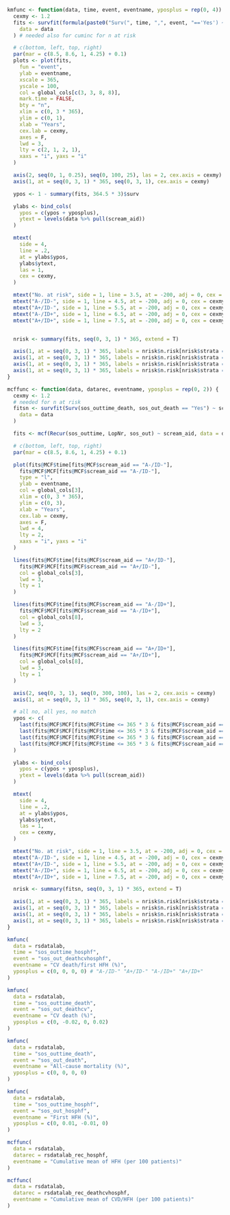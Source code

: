 ```r

kmfunc <- function(data, time, event, eventname, yposplus = rep(0, 4)) {
  cexmy <- 1.2
  fits <- survfit(formula(paste0("Surv(", time, ",", event, "=='Yes') ~ scream_aid")),
    data = data
  ) # needed also for cuminc for n at risk

  # c(bottom, left, top, right)
  par(mar = c(8.5, 8.6, 1, 4.25) + 0.1)
  plots <- plot(fits,
    fun = "event",
    ylab = eventname,
    xscale = 365,
    yscale = 100,
    col = global_cols[c(3, 3, 8, 8)],
    mark.time = FALSE,
    bty = "n",
    xlim = c(0, 3 * 365),
    ylim = c(0, 1),
    xlab = "Years",
    cex.lab = cexmy,
    axes = F,
    lwd = 3,
    lty = c(2, 1, 2, 1),
    xaxs = "i", yaxs = "i"
  )

  axis(2, seq(0, 1, 0.25), seq(0, 100, 25), las = 2, cex.axis = cexmy)
  axis(1, at = seq(0, 3, 1) * 365, seq(0, 3, 1), cex.axis = cexmy)

  ypos <- 1 - summary(fits, 364.5 * 3)$surv

  ylabs <- bind_cols(
    ypos = c(ypos + yposplus),
    ytext = levels(data %>% pull(scream_aid))
  )

  mtext(
    side = 4,
    line = .2,
    at = ylabs$ypos,
    ylabs$ytext,
    las = 1,
    cex = cexmy,
  )

  mtext("No. at risk", side = 1, line = 3.5, at = -200, adj = 0, cex = cexmy, font = 2)
  mtext("A-/ID-", side = 1, line = 4.5, at = -200, adj = 0, cex = cexmy)
  mtext("A+/ID-", side = 1, line = 5.5, at = -200, adj = 0, cex = cexmy)
  mtext("A-/ID+", side = 1, line = 6.5, at = -200, adj = 0, cex = cexmy)
  mtext("A+/ID+", side = 1, line = 7.5, at = -200, adj = 0, cex = cexmy)


  nrisk <- summary(fits, seq(0, 3, 1) * 365, extend = T)

  axis(1, at = seq(0, 3, 1) * 365, labels = nrisk$n.risk[nrisk$strata == "scream_aid=A-/ID-"], line = 3.5, tick = FALSE, cex.axis = cexmy)
  axis(1, at = seq(0, 3, 1) * 365, labels = nrisk$n.risk[nrisk$strata == "scream_aid=A+/ID-"], line = 4.5, tick = FALSE, cex.axis = cexmy)
  axis(1, at = seq(0, 3, 1) * 365, labels = nrisk$n.risk[nrisk$strata == "scream_aid=A-/ID+"], line = 5.5, tick = FALSE, cex.axis = cexmy)
  axis(1, at = seq(0, 3, 1) * 365, labels = nrisk$n.risk[nrisk$strata == "scream_aid=A+/ID+"], line = 6.5, tick = FALSE, cex.axis = cexmy)
}
```

```r

mcffunc <- function(data, datarec, eventname, yposplus = rep(0, 2)) {
  cexmy <- 1.2
  # needed for n at risk
  fitsn <- survfit(Surv(sos_outtime_death, sos_out_death == "Yes") ~ scream_aid,
    data = data
  )

  fits <- mcf(Recur(sos_outtime, LopNr, sos_out) ~ scream_aid, data = datarec)

  # c(bottom, left, top, right)
  par(mar = c(8.5, 8.6, 1, 4.25) + 0.1)

  plot(fits@MCF$time[fits@MCF$scream_aid == "A-/ID-"],
    fits@MCF$MCF[fits@MCF$scream_aid == "A-/ID-"],
    type = "l",
    ylab = eventname,
    col = global_cols[3],
    xlim = c(0, 3 * 365),
    ylim = c(0, 3),
    xlab = "Years",
    cex.lab = cexmy,
    axes = F,
    lwd = 4,
    lty = 2,
    xaxs = "i", yaxs = "i"
  )

  lines(fits@MCF$time[fits@MCF$scream_aid == "A+/ID-"],
    fits@MCF$MCF[fits@MCF$scream_aid == "A+/ID-"],
    col = global_cols[3],
    lwd = 3,
    lty = 1
  )

  lines(fits@MCF$time[fits@MCF$scream_aid == "A-/ID+"],
    fits@MCF$MCF[fits@MCF$scream_aid == "A-/ID+"],
    col = global_cols[8],
    lwd = 3,
    lty = 2
  )

  lines(fits@MCF$time[fits@MCF$scream_aid == "A+/ID+"],
    fits@MCF$MCF[fits@MCF$scream_aid == "A+/ID+"],
    col = global_cols[8],
    lwd = 3,
    lty = 1
  )

  axis(2, seq(0, 3, 1), seq(0, 300, 100), las = 2, cex.axis = cexmy)
  axis(1, at = seq(0, 3, 1) * 365, seq(0, 3, 1), cex.axis = cexmy)

  # all no, all yes, no match
  ypos <- c(
    last(fits@MCF$MCF[fits@MCF$time <= 365 * 3 & fits@MCF$scream_aid == "A-/ID-"]),
    last(fits@MCF$MCF[fits@MCF$time <= 365 * 3 & fits@MCF$scream_aid == "A+/ID-"]),
    last(fits@MCF$MCF[fits@MCF$time <= 365 * 3 & fits@MCF$scream_aid == "A-/ID+"]),
    last(fits@MCF$MCF[fits@MCF$time <= 365 * 3 & fits@MCF$scream_aid == "A+/ID+"])
  )

  ylabs <- bind_cols(
    ypos = c(ypos + yposplus),
    ytext = levels(data %>% pull(scream_aid))
  )

  mtext(
    side = 4,
    line = .2,
    at = ylabs$ypos,
    ylabs$ytext,
    las = 1,
    cex = cexmy,
  )

  mtext("No. at risk", side = 1, line = 3.5, at = -200, adj = 0, cex = cexmy, font = 2)
  mtext("A-/ID-", side = 1, line = 4.5, at = -200, adj = 0, cex = cexmy)
  mtext("A+/ID-", side = 1, line = 5.5, at = -200, adj = 0, cex = cexmy)
  mtext("A-/ID+", side = 1, line = 6.5, at = -200, adj = 0, cex = cexmy)
  mtext("A+/ID+", side = 1, line = 7.5, at = -200, adj = 0, cex = cexmy)

  nrisk <- summary(fitsn, seq(0, 3, 1) * 365, extend = T)

  axis(1, at = seq(0, 3, 1) * 365, labels = nrisk$n.risk[nrisk$strata == "scream_aid=A-/ID-"], line = 3.5, tick = FALSE, cex.axis = cexmy)
  axis(1, at = seq(0, 3, 1) * 365, labels = nrisk$n.risk[nrisk$strata == "scream_aid=A+/ID-"], line = 4.5, tick = FALSE, cex.axis = cexmy)
  axis(1, at = seq(0, 3, 1) * 365, labels = nrisk$n.risk[nrisk$strata == "scream_aid=A-/ID+"], line = 5.5, tick = FALSE, cex.axis = cexmy)
  axis(1, at = seq(0, 3, 1) * 365, labels = nrisk$n.risk[nrisk$strata == "scream_aid=A+/ID+"], line = 6.5, tick = FALSE, cex.axis = cexmy)
}
```

```r
kmfunc(
  data = rsdatalab,
  time = "sos_outtime_hosphf",
  event = "sos_out_deathcvhosphf",
  eventname = "CV death/first HFH (%)",
  yposplus = c(0, 0, 0, 0) # "A-/ID-" "A+/ID-" "A-/ID+" "A+/ID+"
)
```

```r
kmfunc(
  data = rsdatalab,
  time = "sos_outtime_death",
  event = "sos_out_deathcv",
  eventname = "CV death (%)",
  yposplus = c(0, -0.02, 0, 0.02)
)
```

```r
kmfunc(
  data = rsdatalab,
  time = "sos_outtime_death",
  event = "sos_out_death",
  eventname = "All-cause mortality (%)",
  yposplus = c(0, 0, 0, 0)
)
```

```r
kmfunc(
  data = rsdatalab,
  time = "sos_outtime_hosphf",
  event = "sos_out_hosphf",
  eventname = "First HFH (%)",
  yposplus = c(0, 0.01, -0.01, 0)
)
```

```r
mcffunc(
  data = rsdatalab,
  datarec = rsdatalab_rec_hosphf,
  eventname = "Cumulative mean of HFH (per 100 patients)"
)
```

```r
mcffunc(
  data = rsdatalab,
  datarec = rsdatalab_rec_deathcvhosphf,
  eventname = "Cumulative mean of CVD/HFH (per 100 patients)"
)
```